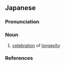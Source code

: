 ==Japanese==
{{ja-kanjitab|しょう|じゅ|yomi=o}}

===Pronunciation===
{{ja-pron|yomi=o|しょうじゅ|acc=1|acc_ref=DJR}}

===Noun===
{{ja-noun|しょうじゅ}}

# [[celebration]] of [[longevity]]

===References===
<references/>